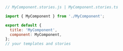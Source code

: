 ```js
// MyComponent.stories.js | MyComponent.stories.ts

import { MyComponent } from './MyComponent';

export default {
  title: 'MyComponent',
  component: MyComponent,
};
// your templates and stories
```